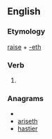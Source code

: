 ==English==

===Etymology===
[[raise]] + [[-eth]]

===Verb===
{{en-verb form}}

# {{archaic third-person singular of|raise}}

===Anagrams===
* {{alphagram|aehirst}}
* [[ariseth#English|ariseth]]
* [[hastier#English|hastier]]
